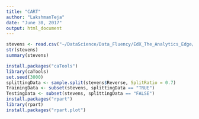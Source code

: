 ```yaml
---
title: "CART"
author: "LakshmanTeja"
date: "June 30, 2017"
output: html_document
---
```


```r
stevens <- read.csv("~/DataScience/Data_Fluency/EdX_The_Analytics_Edge/Unit 4/Lecture 1-Judge, Jury, and Classifier An Introduction to Trees/stevens.csv")
str(stevens)
summary(stevens)
```
```r
install.packages("caTools")
library(caTools)
set.seed(3000)
splittingData <- sample.split(stevens$Reverse, SplitRatio = 0.7)
TrainingData <- subset(stevens, splittingData == "TRUE")
TestingData <- subset(stevens, splittingData == "FALSE")
install.packages("rpart")
library(rpart)
install.packages("rpart.plot")
```
